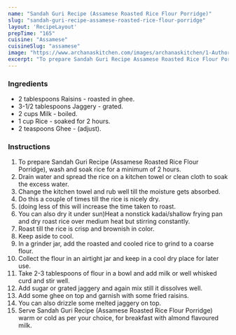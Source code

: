 ---
name: "Sandah Guri Recipe (Assamese Roasted Rice Flour Porridge)"
slug: "sandah-guri-recipe-assamese-roasted-rice-flour-porridge"
layout: 'RecipeLayout'
prepTime: "165"
cuisine: "Assamese"
cuisineSlug: "assamese"
image: "https://www.archanaskitchen.com/images/archanaskitchen/1-Author/shaheen_ali/Sandah_Guri__Assamese_Roasted_Rice_Flour_Porridge_.jpg"
excerpt: "To prepare Sandah Guri Recipe Assamese Roasted Rice Flour Porridge, wash and soak rice for a minimum of 2 hours"
---

### Ingredients

- 2 tablespoons Raisins - roasted in ghee.
- 3-1/2 tablespoons Jaggery - grated.
- 2 cups Milk - boiled.
- 1 cup Rice - soaked for 2 hours.
- 2 teaspoons Ghee - (adjust).

### Instructions

1. To prepare Sandah Guri Recipe (Assamese Roasted Rice Flour Porridge), wash and soak rice for a minimum of 2 hours.
1. Drain water and spread the rice on a kitchen towel or clean cloth to soak the excess water.
1. Change the kitchen towel and rub well till the moisture gets absorbed.
1. Do this a couple of times till the rice is nicely dry.
1. (doing less of this will increase the time taken to roast.
1. You can also dry it under sun)Heat a nonstick kadai/shallow frying pan and dry roast rice over medium heat but stirring constantly.
1. Roast till the rice is crisp and brownish in color.
1. Keep aside to cool.
1. In a grinder jar, add the roasted and cooled rice to grind to a coarse flour.
1. Collect the flour in an airtight jar and keep in a cool dry place for later use.
1. Take 2-3 tablespoons of flour in a bowl and add milk or well whisked curd and stir well.
1. Add sugar or grated jaggery and again mix still it dissolves well.
1. Add some ghee on top and garnish with some fried raisins.
1. You can also drizzle some melted jaggery on top.
1. Serve Sandah Guri Recipe (Assamese Roasted Rice Flour Porridge) warm or cold as per your choice, for breakfast with almond flavoured milk.
